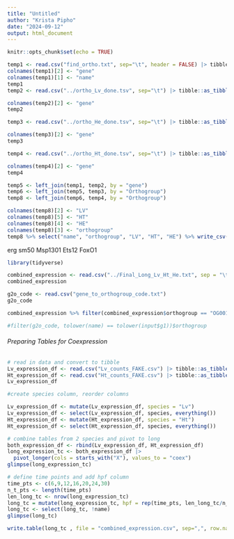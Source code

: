 ```yaml
---
title: "Untitled"
author: "Krista Pipho"
date: "2024-09-12"
output: html_document
---
```


```r
knitr::opts_chunk$set(echo = TRUE)
```

```r
temp1 <- read.csv("find_ortho.txt", sep="\t", header = FALSE) |> tibble::as_tibble()
colnames(temp1)[2] <- "gene"
colnames(temp1)[1] <- "name"
temp1
temp2 <- read.csv("../ortho_Lv_done.tsv", sep="\t") |> tibble::as_tibble()

colnames(temp2)[2] <- "gene"
temp2

temp3 <- read.csv("../ortho_He_done.tsv", sep="\t") |> tibble::as_tibble()

colnames(temp3)[2] <- "gene"
temp3

temp4 <- read.csv("../ortho_Ht_done.tsv", sep="\t") |> tibble::as_tibble()

colnames(temp4)[2] <- "gene"
temp4

temp5 <- left_join(temp1, temp2, by = "gene")
temp6 <- left_join(temp5, temp3, by = "Orthogroup")
temp8 <- left_join(temp6, temp4, by = "Orthogroup")

colnames(temp8)[2] <- "LV"
colnames(temp8)[5] <- "HT"
colnames(temp8)[4] <- "HE"
colnames(temp8)[3] <- "orthogroup"
temp8 %>% select("name", "orthogroup", "LV", "HT", "HE") %>% write_csv("g2o.txt") 

```
erg
sm50
Msp1301
Ets12
FoxO1

```r

library(tidyverse)

combined_expression <- read.csv("../Final_Long_Lv_Ht_He.txt", sep = "\t") |> tibble::as_tibble()
combined_expression

g2o_code <- read.csv("gene_to_orthogroup_code.txt")
g2o_code

combined_expression %>% filter(combined_expression$orthogroup == "OG0013060")

#filter(g2o_code, tolower(name) == tolower(input$g1))$orthogroup
```
###### Preparing Tables for Coexpression ######


```r
# read in data and convert to tibble
Lv_expression_df <- read.csv("Lv_counts_FAKE.csv") |> tibble::as_tibble()
Ht_expression_df <- read.csv("Ht_counts_FAKE.csv") |> tibble::as_tibble()
Lv_expression_df
```


```r
#create species column, reorder columns

Lv_expression_df <- mutate(Lv_expression_df, species = "Lv")
Lv_expression_df <- select(Lv_expression_df, species, everything())
Ht_expression_df <- mutate(Ht_expression_df, species = "Ht")
Ht_expression_df <- select(Ht_expression_df, species, everything())
```


```r
# combine tables from 2 species and pivot to long
both_expression_df <- rbind(Lv_expression_df, Ht_expression_df)
long_expression_tc <- both_expression_df |> 
  pivot_longer(cols = starts_with("X"), values_to = "coex")
glimpse(long_expression_tc)
```


```r
# define time points and add hpf column
time_pts <- c(6,9,12,16,20,24,30)
n_t_pts <- length(time_pts)
len_long_tc <- nrow(long_expression_tc)
long_tc = mutate(long_expression_tc, hpf = rep(time_pts, len_long_tc/n_t_pts))
long_tc <- select(long_tc, !name)
glimpse(long_tc)

```

```r
write.table(long_tc , file = "combined_expression.csv", sep=",", row.names=FALSE)
```




